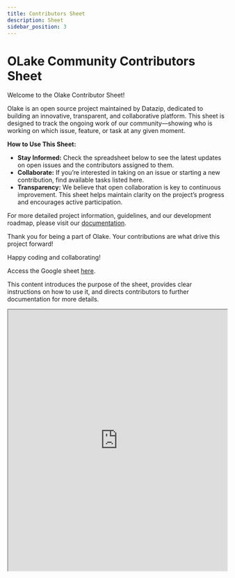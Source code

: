 ```yaml
---
title: Contributors Sheet
description: Sheet 
sidebar_position: 3
---
```



# OLake Community Contributors Sheet

Welcome to the Olake Contributor Sheet!

Olake is an open source project maintained by Datazip, dedicated to building an innovative, transparent, and collaborative platform. This sheet is designed to track the ongoing work of our community—showing who is working on which issue, feature, or task at any given moment.

**How to Use This Sheet:**

- **Stay Informed:** Check the spreadsheet below to see the latest updates on open issues and the contributors assigned to them.
- **Collaborate:** If you’re interested in taking on an issue or starting a new contribution, find available tasks listed here.
- **Transparency:** We believe that open collaboration is key to continuous improvement. This sheet helps maintain clarity on the project’s progress and encourages active participation.

For more detailed project information, guidelines, and our development roadmap, please visit our [documentation](https://datazip.io/olake/docs).

Thank you for being a part of Olake. Your contributions are what drive this project forward!

Happy coding and collaborating!

Access the Google sheet [here](https://docs.google.com/spreadsheets/d/1rgd-KKnLIro206vu4Gf_Xx-uu8PVf-qXDp1ah6SA-w8/edit?usp=sharing).

This content introduces the purpose of the sheet, provides clear instructions on how to use it, and directs contributors to further documentation for more details.

<iframe src="https://docs.google.com/spreadsheets/d/e/2PACX-1vRS_Z9n1oPUbdar-QgEeYQCLds4EqARkTzrKzqcfVyBxgE9kEYmRR2-mPKZB61IVQd-puHuhfEKanW9/pubhtml?widget=true&amp;headers=false" width="100%" height="600"></iframe>



